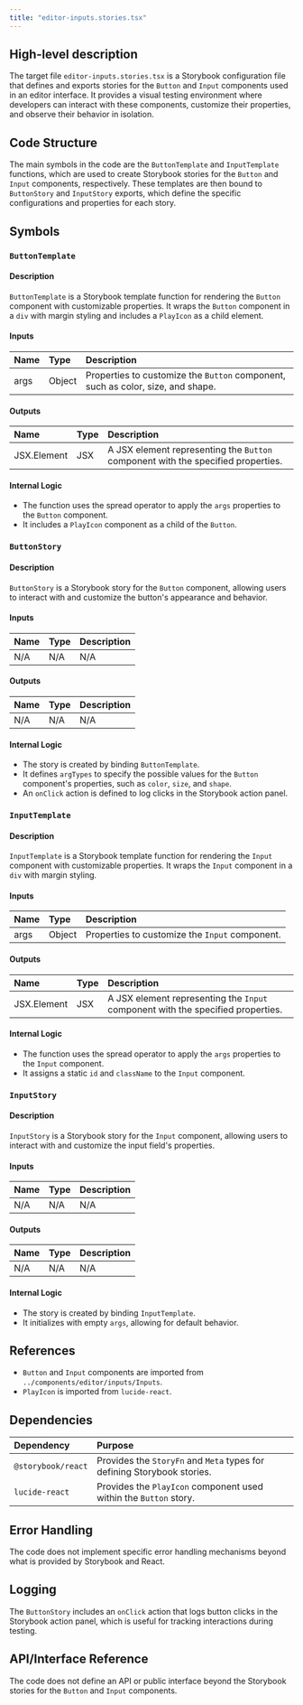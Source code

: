 ```yaml
---
title: "editor-inputs.stories.tsx"
---
```


## High-level description
The target file `editor-inputs.stories.tsx` is a Storybook configuration file that defines and exports stories for the `Button` and `Input` components used in an editor interface. It provides a visual testing environment where developers can interact with these components, customize their properties, and observe their behavior in isolation.

## Code Structure
The main symbols in the code are the `ButtonTemplate` and `InputTemplate` functions, which are used to create Storybook stories for the `Button` and `Input` components, respectively. These templates are then bound to `ButtonStory` and `InputStory` exports, which define the specific configurations and properties for each story.

## Symbols

### `ButtonTemplate`
#### Description
`ButtonTemplate` is a Storybook template function for rendering the `Button` component with customizable properties. It wraps the `Button` component in a `div` with margin styling and includes a `PlayIcon` as a child element.

#### Inputs
| Name | Type | Description |
|:-----|:-----|:------------|
| args | Object | Properties to customize the `Button` component, such as color, size, and shape. |

#### Outputs
| Name | Type | Description |
|:-----|:-----|:------------|
| JSX.Element | JSX | A JSX element representing the `Button` component with the specified properties. |

#### Internal Logic
- The function uses the spread operator to apply the `args` properties to the `Button` component.
- It includes a `PlayIcon` component as a child of the `Button`.

### `ButtonStory`
#### Description
`ButtonStory` is a Storybook story for the `Button` component, allowing users to interact with and customize the button's appearance and behavior.

#### Inputs
| Name | Type | Description |
|:-----|:-----|:------------|
| N/A | N/A | N/A |

#### Outputs
| Name | Type | Description |
|:-----|:-----|:------------|
| N/A | N/A | N/A |

#### Internal Logic
- The story is created by binding `ButtonTemplate`.
- It defines `argTypes` to specify the possible values for the `Button` component's properties, such as `color`, `size`, and `shape`.
- An `onClick` action is defined to log clicks in the Storybook action panel.

### `InputTemplate`
#### Description
`InputTemplate` is a Storybook template function for rendering the `Input` component with customizable properties. It wraps the `Input` component in a `div` with margin styling.

#### Inputs
| Name | Type | Description |
|:-----|:-----|:------------|
| args | Object | Properties to customize the `Input` component. |

#### Outputs
| Name | Type | Description |
|:-----|:-----|:------------|
| JSX.Element | JSX | A JSX element representing the `Input` component with the specified properties. |

#### Internal Logic
- The function uses the spread operator to apply the `args` properties to the `Input` component.
- It assigns a static `id` and `className` to the `Input` component.

### `InputStory`
#### Description
`InputStory` is a Storybook story for the `Input` component, allowing users to interact with and customize the input field's properties.

#### Inputs
| Name | Type | Description |
|:-----|:-----|:------------|
| N/A | N/A | N/A |

#### Outputs
| Name | Type | Description |
|:-----|:-----|:------------|
| N/A | N/A | N/A |

#### Internal Logic
- The story is created by binding `InputTemplate`.
- It initializes with empty `args`, allowing for default behavior.

## References
- `Button` and `Input` components are imported from `../components/editor/inputs/Inputs`.
- `PlayIcon` is imported from `lucide-react`.

## Dependencies
| Dependency | Purpose |
|:-----------|:--------|
| `@storybook/react` | Provides the `StoryFn` and `Meta` types for defining Storybook stories. |
| `lucide-react` | Provides the `PlayIcon` component used within the `Button` story. |

## Error Handling
The code does not implement specific error handling mechanisms beyond what is provided by Storybook and React.

## Logging
The `ButtonStory` includes an `onClick` action that logs button clicks in the Storybook action panel, which is useful for tracking interactions during testing.

## API/Interface Reference
The code does not define an API or public interface beyond the Storybook stories for the `Button` and `Input` components.